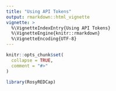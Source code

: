 ```yaml
---
title: "Using API Tokens"
output: rmarkdown::html_vignette
vignette: >
  %\VignetteIndexEntry{Using API Tokens}
  %\VignetteEngine{knitr::rmarkdown}
  %\VignetteEncoding{UTF-8}
---
```


```r
knitr::opts_chunk$set(
  collapse = TRUE,
  comment = "#>"
)
```

```r
library(RosyREDCap)
```
